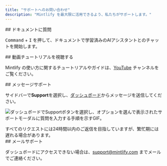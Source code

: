 ```yaml
---
title: "サポートへのお問い合わせ"
description: "Mintlify を最大限に活用できるよう、私たちがサポートします。"
---
```


<div id="ask-our-docs">
  ## ドキュメントに質問
</div>

<kbd>Command</kbd> + <kbd>I</kbd> を押して、ドキュメントで学習済みのAIアシスタントとのチャットを開始します。

<div id="watch-video-tutorials">
  ## 動画チュートリアルを視聴する
</div>

Mintlify の使い方に関するチュートリアルやガイドは、[YouTube](https://www.youtube.com/@GetMintlify/videos) チャンネルをご覧ください。

<div id="message-support">
  ## メッセージサポート
</div>

サイドバーで**Support**を選択し、[ダッシュボード](https://dashboard.mintlify.com/)からメッセージを送信してください。

![ダッシュボードでSupportボタンを選択し、オプションを選んで表示されたサポートモーダルに質問を入力する手順を示すGIF。](https://mintlify.s3.us-west-1.amazonaws.com/mintlify/images/support-flow.gif)

<Info>
すべてのリクエストには24時間以内のご返信を目指していますが、繁忙期には遅れる場合があります。
</Info>

<div id="email-support">
  ## メールサポート
</div>

ダッシュボードにアクセスできない場合は、<a href="mailto:support@mintlify.com">support@mintlify.com</a> までメールでご連絡ください。